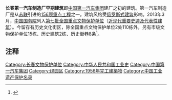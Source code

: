 {{文物保护单位
| 级别 = 全国
| 图片 = 毛主席亲笔题写 Mao Zedong's Handwriting-The First Automobile Manufactory - panoramio.jpg
| 名称 = 长春第一汽车制造厂早期建筑
| 编号 = 7-1686
| 分类 = 近现代重要史迹及代表性建筑
| 时代 = 1956年
| 所在 = {{CHN}}[[吉林省|吉林省]][[长春市|长春市]][[绿园区|绿园区]]
| 登录 = 2013年
| Cat = 吉林全国重点文物保护单位
}}
'''长春第一汽车制造厂早期建筑'''即[[中国第一汽车集团|中国第一汽车集团]]建厂之初的建筑。第一汽车制造厂是从[[苏联|苏联]]引进的[[156项重点工程|156项重点工程]]之一。建筑风格受[[俄罗斯式建筑|俄罗斯式建筑]]影响。2013年3月，[[中华人民共和国国务院|中国国务院]]列入[[第七批全国重点文物保护单位|第七批全国重点文物保护单位]]（[[第七批全国重点文物保护单位中的近现代重要史迹及代表性建筑|近现代重要史迹及代表性建筑]]）。今留存有历史文化街区，除全国重点文物保护单位2处110栋外，另有市级文物保护单位15栋、历史建筑2栋、历史街巷8条<ref>{{Cite web |url=http://news.xwh.cn/2015/0423/325537.shtml |title=“一汽”街区入选首批中国历史文化街区名单 |accessdate=2015-11-08 |author=记者：王小野，编辑：鞠华军 |date=2015-04-23 |work= |publisher=新文化网 |language=Zh-hans |archive-url=https://web.archive.org/web/20160530004054/http://news.xwh.cn/2015/0423/325537.shtml |archive-date=2016-05-30 |dead-url=yes }}</ref>。

== 注释 ==

{{Reflist|2}}

{{吉林全国重点文物保护单位}}
{{DEFAULTSORT:C}}
[[Category:长春文物保护单位|Category:长春文物保护单位]]
[[Category:中华人民共和国工业史|Category:中华人民共和国工业史]]
[[Category:中国第一汽车集团|Category:中国第一汽车集团]]
[[Category:绿园区|Category:绿园区]]
[[Category:1956年完工建築物|Category:1956年完工建築物]]
[[Category:中国工业遗产保护名录|Category:中国工业遗产保护名录]]